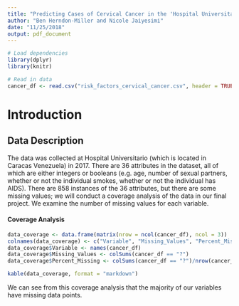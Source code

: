 ```yaml
---
title: "Predicting Cases of Cervical Cancer in the 'Hospital Universitario de Caracas'"
author: "Ben Herndon-Miller and Nicole Jaiyesimi"
date: "11/25/2018"
output: pdf_document
---
```


```r
# Load dependencies
library(dplyr)
library(knitr)

# Read in data
cancer_df <- read.csv("risk_factors_cervical_cancer.csv", header = TRUE, stringsAsFactors = FALSE)
```

# Introduction

## Data Description

The data was collected at Hospital Universitario (which is located in Caracas Venezuela) in 2017. There are 36 attributes in the dataset, all of which are either integers or booleans (e.g. age, number of sexual partners, whether or not the individual smokes, whether or not the individual has AIDS). There are 858 instances of the 36 attributes, but there are some missing values; we will conduct a coverage analysis of the data in our final project. We examine the number of missing values for each variable.

#### Coverage Analysis

```r
data_coverage <- data.frame(matrix(nrow = ncol(cancer_df), ncol = 3))
colnames(data_coverage) <- c("Variable", "Missing_Values", "Percent_Missing")
data_coverage$Variable <- names(cancer_df)
data_coverage$Missing_Values <- colSums(cancer_df == "?")
data_coverage$Percent_Missing <- colSums(cancer_df == "?")/nrow(cancer_df)

kable(data_coverage, format = "markdown")
```

We can see from this coverage analysis that the majority of our variables have missing data points. 




